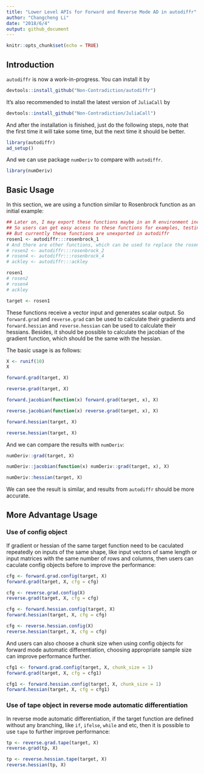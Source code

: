 ```yaml
---
title: "Lower Level APIs for Forward and Reverse Mode AD in autodiffr"
author: "Changcheng Li"
date: "2018/6/4"
output: github_document
---
```


```r
knitr::opts_chunk$set(echo = TRUE)
```

## Introduction

`autodiffr` is now a work-in-progress. You can install it by
```r
devtools::install_github("Non-Contradiction/autodiffr")
```

It's also recommended to install the latest version of `JuliaCall` by
```r
devtools::install_github("Non-Contradiction/JuliaCall")
```

And after the installation is finished, just do the following steps,
note that the first time it will take some time, but the next time it should be better.
```r
library(autodiffr)
ad_setup()
```

And we can use package `numDeriv` to compare with `autodiffr`.
```r
library(numDeriv)
```

## Basic Usage

In this section, we are using a function similar to Rosenbrock function as an initial example:
```r
## Later on, I may export these functions maybe in an R environment including all testing functions.
## So users can get easy access to these functions for examples, testing and benchmarking purposes.
## But currently these functions are unexported in autodiffr
rosen1 <- autodiffr:::rosenbrock_1
# And there are other functions, which can be used to replace the rosen1 function in the following examples like
# rosen2 <- autodiffr:::rosenbrock_2
# rosen4 <- autodiffr:::rosenbrock_4
# ackley <- autodiffr:::ackley

rosen1
# rosen2
# rosen4
# ackley

target <- rosen1
```

These functions receive a vector input and generates scalar output.
So `forward.grad` and `reverse.grad` can be used to calculate their gradients and `forward.hessian` and `reverse.hessian` can be used to calculate their hessians. Besides, it should be possible to calculate the jacobian of the gradient function, which should be the same with the hessian.

The basic usage is as follows:
```r
X <- runif(10)
X

forward.grad(target, X)

reverse.grad(target, X)

forward.jacobian(function(x) forward.grad(target, x), X)

reverse.jacobian(function(x) reverse.grad(target, x), X)

forward.hessian(target, X)

reverse.hessian(target, X)
```

And we can compare the results with `numDeriv`:
```r
numDeriv::grad(target, X)

numDeriv::jacobian(function(x) numDeriv::grad(target, x), X)

numDeriv::hessian(target, X)
```
We can see the result is similar, and results from `autodiffr` should be more accurate.

## More Advantage Usage

### Use of config object

If gradient or hessian of the same target function need to be caculated repeatedly on inputs of the same shape, like input vectors of same length or input matrices with the same number of rows and columns, then users can caculate config objects before to improve the performance:

```r
cfg <- forward.grad.config(target, X)
forward.grad(target, X, cfg = cfg)

cfg <- reverse.grad.config(X)
reverse.grad(target, X, cfg = cfg)

cfg <- forward.hessian.config(target, X)
forward.hessian(target, X, cfg = cfg)

cfg <- reverse.hessian.config(X)
reverse.hessian(target, X, cfg = cfg)
```

And users can also choose a chunk size when using config objects for forward mode automatic differentiation, choosing appropriate sample size can improve performance further.

```r
cfg1 <- forward.grad.config(target, X, chunk_size = 1)
forward.grad(target, X, cfg = cfg1)

cfg1 <- forward.hessian.config(target, X, chunk_size = 1)
forward.hessian(target, X, cfg = cfg1)
```

### Use of tape object in reverse mode automatic differentiation

In reverse mode automatic differentiation, if the target function are defined without any branching, like `if`, `ifelse`, `while` and etc, then it is possible to use `tape` to further improve performance:

```r
tp <- reverse.grad.tape(target, X)
reverse.grad(tp, X)

tp <- reverse.hessian.tape(target, X)
reverse.hessian(tp, X)
```


